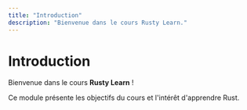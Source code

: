 ```yaml
---
title: "Introduction"
description: "Bienvenue dans le cours Rusty Learn."
---
```


# Introduction

Bienvenue dans le cours **Rusty Learn** !

Ce module présente les objectifs du cours et l'intérêt d'apprendre Rust. 